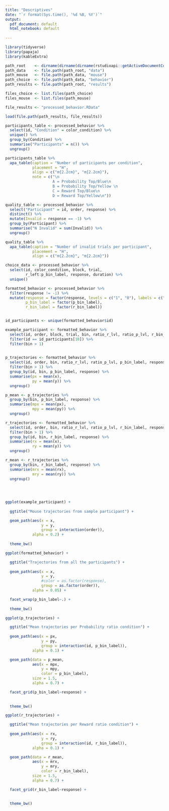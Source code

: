 ```yaml
---
title: "Descriptives"
date: "`r format(Sys.time(), '%d %B, %Y')`"
output:
  pdf_document: default
  html_notebook: default
  
---
```


```r
library(tidyverse)
library(papaja)
library(kableExtra)

path_root    <- dirname(dirname(dirname(rstudioapi::getActiveDocumentContext()$path)))
path_data    <- file.path(path_root, "data")
path_mouse   <- file.path(path_data, "mouse")
path_choice  <- file.path(path_data, "behavior")
path_results <- file.path(path_root, "results")

files_choice <- list.files(path_choice) 
files_mouse  <- list.files(path_mouse) 

file_results <- "processed_behavior.RData"

load(file.path(path_results, file_results))

```

```r
participants_table <- processed_behavior %>% 
  select(id, "Condition" = color_condition) %>% 
  unique() %>% 
  group_by(Condition) %>% 
  summarise("Participants" = n()) %>% 
  ungroup()

participants_table %>% 
  apa_table(caption = "Number of participants per condition", 
            placement = "H",  
            align = c("m{2.2cm}", "m{2.2cm}"),
            note = c("\n
                     A = Probability Top/Blue\n 
                     B = Probability Top/Yellow \n
                     C = Reward Top/Blue\n
                     D = Reward Top/Yellow\n")) 

```

```r
quality_table <- processed_behavior %>% 
  select("Participant" = id, order, response) %>% 
  distinct() %>% 
  mutate(Invalid = response == -1) %>% 
  group_by(Participant) %>% 
  summarise("N Invalid" = sum(Invalid)) %>% 
  ungroup()

quality_table %>% 
  apa_table(caption = "Number of invalid trials per participant", 
            placement = "H",  
            align = c("m{2.2cm}", "m{2.2cm}")) 

```

```r
choice_data <- processed_behavior %>% 
  select(id, color_condition, block, trial, 
         r_left:p_bin_label, response, duration) %>% 
  unique()

```

```r
formatted_behavior <- processed_behavior %>% 
  filter(response != -1) %>% 
  mutate(response = factor(response, levels = c("1", "0"), labels = c("Left", "Right")),
         p_bin_label = factor(p_bin_label),
         r_bin_label = factor(r_bin_label))


id_participants <- unique(formatted_behavior$id)

example_participant <- formatted_behavior %>% 
  select(id, order, block, trial, bin, ratio_r_lvl, ratio_p_lvl, r_bin_label, p_bin_label, response, x, y) %>% 
  filter(id == id_participants[18]) %>% 
  filter(bin > 1) 
  

```

```r
p_trajectories <- formatted_behavior %>% 
  select(id, order, bin, ratio_r_lvl, ratio_p_lvl, p_bin_label, response, x, y) %>% 
  filter(bin > 1) %>% 
  group_by(id, bin, p_bin_label, response) %>% 
  summarise(px = mean(x),
            py = mean(y)) %>% 
  ungroup()

p_mean <- p_trajectories %>% 
  group_by(bin, p_bin_label, response) %>% 
  summarise(mpx = mean(px),
            mpy = mean(py)) %>% 
  ungroup()

r_trajectories <- formatted_behavior %>% 
  select(id, order, bin, ratio_r_lvl, ratio_p_lvl, r_bin_label, response, x, y) %>% 
  filter(bin > 1) %>% 
  group_by(id, bin, r_bin_label, response) %>% 
  summarise(rx = mean(x),
            ry = mean(y)) %>% 
  ungroup()

r_mean <- r_trajectories %>% 
  group_by(bin, r_bin_label, response) %>% 
  summarise(mrx = mean(rx),
            mry = mean(ry)) %>% 
  ungroup()
  
  
  
```


```r
ggplot(example_participant) +
  
  ggtitle("Mouse trajectories from sample participant") +

  geom_path(aes(x = x,
                y = y,
                group = interaction(order)),
            alpha = 0.2) +
  
  theme_bw()


```

```r
ggplot(formatted_behavior) +

  ggtitle("Trajectories from all the participants") +
  
  geom_path(aes(x = x,
                y = y,
                #color = as.factor(response),
                group = as.factor(order)),
            alpha = 0.05) +

  facet_wrap(p_bin_label~.) +
  
  theme_bw()
```

```r
ggplot(p_trajectories) +

  ggtitle("Mean trajectories per Probability ratio condition") +
  
  geom_path(aes(x = px,
                y = py,
                group = interaction(id, p_bin_label)),
            alpha = 0.1) +

  geom_path(data = p_mean,
            aes(x = mpx,
                y = mpy,
                color = p_bin_label),
            size = 1.5,
            alpha = 0.7) +

  facet_grid(p_bin_label~response) +
  
  
  theme_bw()
```

```r
ggplot(r_trajectories) +

  ggtitle("Mean trajectories per Reward ratio condition") +
  
  geom_path(aes(x = rx,
                y = ry,
                group = interaction(id, r_bin_label)),
            alpha = 0.1) +

  geom_path(data = r_mean,
            aes(x = mrx,
                y = mry,
                color = r_bin_label),
            size = 1.5,
            alpha = 0.7) +

  facet_grid(r_bin_label~response) +
  
  
  theme_bw()
```
